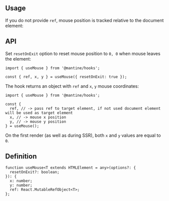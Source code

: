 

## Usage

<Demo data={HooksDemos.useMouseRef} />

If you do not provide `ref`, mouse position is tracked relative to the document element:

<Demo data={HooksDemos.useMouseUsage} />

## API

Set `resetOnExit` option to reset mouse position to `0, 0` when mouse leaves the element:

```tsx
import { useMouse } from '@mantine/hooks';

const { ref, x, y } = useMouse({ resetOnExit: true });
```

The hook returns an object with `ref` and `x`, `y` mouse coordinates:

```tsx
import { useMouse } from '@mantine/hooks';

const {
  ref, // -> pass ref to target element, if not used document element will be used as target element
  x, // -> mouse x position
  y, // -> mouse y position
} = useMouse();
```

On the first render (as well as during SSR), both `x` and `y` values are equal to `0`.

## Definition

```tsx
function useMouse<T extends HTMLElement = any>(options?: {
  resetOnExit?: boolean;
}): {
  x: number;
  y: number;
  ref: React.MutableRefObject<T>;
};
```
